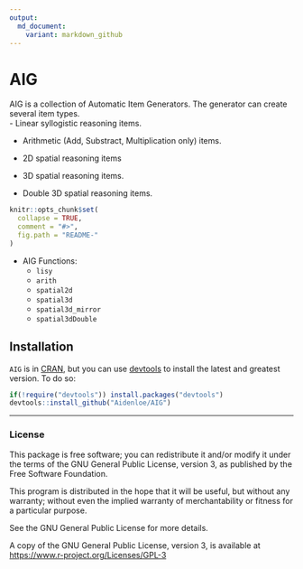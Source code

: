 ```yaml
---
output:
  md_document:
    variant: markdown_github
---
```


<!-- README.md is generated from README.Rmd. Please edit that file -->
# AIG
AIG is a collection of Automatic Item Generators. The generator can create several item types.  
- Linear syllogistic reasoning items.

- Arithmetic (Add, Substract, Multiplication only) items.

- 2D spatial reasoning items

- 3D spatial reasoning items. 

- Double 3D spatial reasoning items.

```r
knitr::opts_chunk$set(
  collapse = TRUE,
  comment = "#>",
  fig.path = "README-"
)
```
- AIG Functions: 
    - `lisy`
    - `arith`
    - `spatial2d`
    - `spatial3d`
    - `spatial3d_mirror`
    - `spatial3dDouble`
  
## Installation
`AIG` is in [CRAN](https://cran.r-project.org/), but you can use [devtools](https://cran.r-project.org/package=devtools) to install the latest and greatest version.
To do so:

```r
if(!require("devtools")) install.packages("devtools")
devtools::install_github("Aidenloe/AIG")
```

---

### License

This package is free software; you can redistribute it and/or modify it
under the terms of the GNU General Public License, version 3, as
published by the Free Software Foundation.

This program is distributed in the hope that it will be useful, but
without any warranty; without even the implied warranty of
merchantability or fitness for a particular purpose.

See the GNU General Public License for more details.

A copy of the GNU General Public License, version 3, is available at
<https://www.r-project.org/Licenses/GPL-3>

